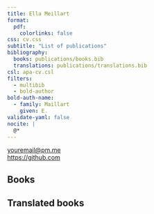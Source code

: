 ```yaml
---
title: Ella Meillart
format:
  pdf:
    colorlinks: false
css: cv.css
subtitle: "List of publications"
bibliography:
  books: publications/books.bib
  translations: publications/translations.bib
csl: apa-cv.csl
filters:
  - multibib
  - bold-author
bold-auth-name:
  - family: Maillart
    given: E.
validate-yaml: false
nocite: |
  @*
---
```



[youremail@pm.me](mailto:youremail@pm.me)  
[https://github.com](https://github.com)

## Books

::: {#refs-books}
:::

## Translated books

::: {#refs-translations}
:::